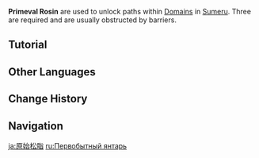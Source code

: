 {{Terminology Infobox
|image     = Primeval Rosin.png
|type      = Exploration
|region    = Sumeru
}}
'''Primeval Rosin''' are used to unlock paths within [[Domain]]s in [[Sumeru]]. Three are required and are usually obstructed by barriers.

==Tutorial==
{{Tutorial|Primeval Rosin in Domains...}}

==Other Languages==
{{Other Languages
|en      = Primeval Rosin
|zhs     = 原始松脂
|zhs_rm  = Yuánshǐ Sōngzhī
|zht     = 原始松脂
|zht_rm  = Yuánshǐ Sōngzhī
|zh_tl   = Primeval Pine Resin
|ja      = 原始松脂
|ja_rm   = Genshi Matsuyani
|ja_tl   = Primeval Pine Resin
|ko      = {{tt|원시|原始}} {{tt|송진|松津}}
|ko_tl   = Primeval Pine Resin
|es      = Resina primigenia
|es_tl   = Primal Resin
|fr      = Résine primordiale
|fr_tl   = Primordial Resin
|ru      = Первобытный янтарь
|ru_tl   = Primeval Amber
|th      = Primeval Rosin
|vi      = Nhựa Thông Nguyên Thủy
|vi_tl   = 
|de      = Urbernstein
|de_tl   = Primal Amber
|id      = Primeval Rosin
|pt      = Resina Primordial
|pt_tl   = 
|tr      = Orijinal Çam Reçinesi
|tr_tl   = 
|it      = Trementina ancestrale
|it_tl   = 
}}

==Change History==
{{Change History|3.0}}

==Navigation==
{{Exploration Navbox|Sumeru}}

[[ja:原始松脂]]
[[ru:Первобытный янтарь]]